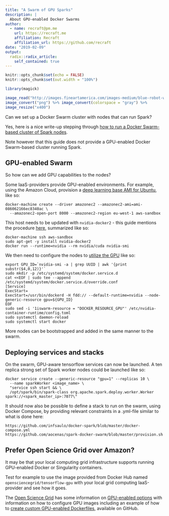 ```yaml
---
title: "A Swarm of GPU Sparks"
description: |
  About GPU-enabled Docker Swarms
author:
  - name: recraft@pm.me
    url: https://recraft.me
    affiliation: Recraft
    affiliation_url: https://github.com/recraft
date: "2019-02-09"
output:
  radix::radix_article:
    self_contained: true
---
```


```r
knitr::opts_chunk$set(echo = FALSE)
knitr::opts_chunk$set(out.width = "100%")

```


```r
library(magick)

image_read("http://images.fineartamerica.com/images-medium/blue-robot-with-sparks-garry-gay.jpg") %>% 
image_convert("png") %>% image_convert(colorspace = "gray") %>%
image_resize("x400")
```

Can we set up a Docker Swarm cluster with nodes that can run Spark? 

Yes, here is a nice write-up stepping through [how to run a Docker Swarm-based cluster of Spark nodes](https://medium.com/@aoc/running-spark-on-docker-swarm-777b87b5aa3). 

Note however that this guide does not provide a GPU-enabled Docker Swarm-based cluster running Spark.

## GPU-enabled Swarm

So how can we add GPU capabilities to the nodes? 

Some IaaS-providers provide GPU-enabled environments. For example, using the Amazon Cloud, provision a [deep learning base AMI for Ubuntu](https://aws.amazon.com/marketplace/pp/B077GCZ4GR), like so:
  
    docker-machine create --driver amazonec2 --amazonec2-ami=ami-086062166ec8340ac \
      --amazonec2-open-port 8000 --amazonec2-region eu-west-1 aws-sandbox

This host needs to be updated with `nvidia-docker2` - this guide mentions the procedure  [here](https://medium.com/@kyeongwook.ma/deploy-nvidia-docker-to-docker-swarm-service-in-10-mins-4ba603048e85), summarized like so:
  
    docker-machine ssh aws-sandbox
    sudo apt-get -y install nvidia-docker2
    docker run --runtime=nvidia --rm nvidia/cuda nvidia-smi
    
We then need to configure the nodes to [utilize the GPU](http://cowlet.org/2018/05/21/accessing-gpus-from-a-docker-swarm-service.html) like so:


    export GPU_ID=`nvidia-smi -a | grep UUID | awk '{print substr($4,0,12)}'`
    sudo mkdir -p /etc/systemd/system/docker.service.d
    cat <<EOF | sudo tee --append /etc/systemd/system/docker.service.d/override.conf
    [Service]
    ExecStart=
    ExecStart=/usr/bin/dockerd -H fdd:// --default-runtime=nvidia --node-generic-resource gpu=${GPU_ID}
    EOF
    sudo sed -i '1iswarm-resource = "DOCKER_RESOURCE_GPU"' /etc/nvidia-container-runtime/config.toml
    sudo systemctl daemon-reload
    sudo systemctl start docker

More nodes can be bootstrapped and added in the same manner to the swarm.

## Deploying services and stacks

On the swarm, GPU-aware tensorflow services can now be launched. A ten replica strong set of Spark worker nodes could be launched like so:
  
    docker service create --generic-resource "gpu=1" --replicas 10 \
      --name sparkWorker <image_name> \
      "service ssh start && \
      /opt/spark/bin/spark-class org.apache.spark.deploy.worker.Worker spark://<spark_master_ip>:7077\"
  
It should now also be possible to define a stack to run on the swarm, using Docker Compose, by providing relevant constraints in a .yml-file similar to what is done here:
  
    https://github.com/infsaulo/docker-spark/blob/master/docker-compose.yml
    https://github.com/aocenas/spark-docker-swarm/blob/master/provision.sh

## Prefer Open Science Grid over Amazon?

It may be that your local computing grid infrastructure supports running GPU-enabled Docker or Singularity containers.

Test for example to use the image provided from Docker Hub named `opensciencegrid/tensorflow-gpu` with your local grid computing IaaS-provider and see how it goes.

The [Open Science Grid](https://opensciencegrid.org/about/introduction/) has some information on [GPU-enabled options](https://support.opensciencegrid.org/support/solutions/articles/12000024676-docker-and-singularity-containers) with information on how to configure GPU images including an example of how to [create custom GPU-enabled Dockerfiles](https://github.com/opensciencegrid/osgvo-tensorflow-gpu/blob/master/Dockerfile), available on GitHub.

